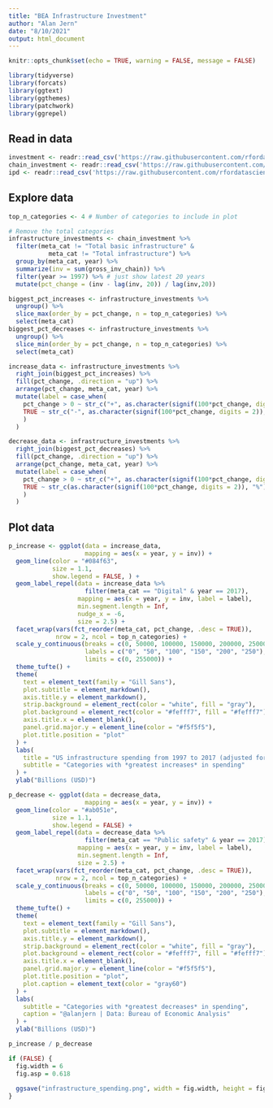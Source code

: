 ```yaml
---
title: "BEA Infrastructure Investment"
author: "Alan Jern"
date: "8/10/2021"
output: html_document
---
```


```r
knitr::opts_chunk$set(echo = TRUE, warning = FALSE, message = FALSE)
```

```r
library(tidyverse)
library(forcats)
library(ggtext)
library(ggthemes)
library(patchwork)
library(ggrepel)
```


## Read in data
```r
investment <- readr::read_csv('https://raw.githubusercontent.com/rfordatascience/tidytuesday/master/data/2021/2021-08-10/investment.csv')
chain_investment <- readr::read_csv('https://raw.githubusercontent.com/rfordatascience/tidytuesday/master/data/2021/2021-08-10/chain_investment.csv')
ipd <- readr::read_csv('https://raw.githubusercontent.com/rfordatascience/tidytuesday/master/data/2021/2021-08-10/ipd.csv')

```

## Explore data
```r

top_n_categories <- 4 # Number of categories to include in plot

# Remove the total categories
infrastructure_investments <- chain_investment %>%
  filter(meta_cat != "Total basic infrastructure" &
           meta_cat != "Total infrastructure") %>%
  group_by(meta_cat, year) %>% 
  summarize(inv = sum(gross_inv_chain)) %>%
  filter(year >= 1997) %>% # just show latest 20 years
  mutate(pct_change = (inv - lag(inv, 20)) / lag(inv,20))

biggest_pct_increases <- infrastructure_investments %>%
  ungroup() %>%
  slice_max(order_by = pct_change, n = top_n_categories) %>%
  select(meta_cat)
biggest_pct_decreases <- infrastructure_investments %>%
  ungroup() %>%
  slice_min(order_by = pct_change, n = top_n_categories) %>%
  select(meta_cat)

increase_data <- infrastructure_investments %>% 
  right_join(biggest_pct_increases) %>%
  fill(pct_change, .direction = "up") %>%
  arrange(pct_change, meta_cat, year) %>%
  mutate(label = case_when(
    pct_change > 0 ~ str_c("+", as.character(signif(100*pct_change, digits = 2)), "%"),
    TRUE ~ str_c("-", as.character(signif(100*pct_change, digits = 2)), "%")
    )
  )

decrease_data <- infrastructure_investments %>% 
  right_join(biggest_pct_decreases) %>%
  fill(pct_change, .direction = "up") %>%
  arrange(pct_change, meta_cat, year) %>%
  mutate(label = case_when(
    pct_change > 0 ~ str_c("+", as.character(signif(100*pct_change, digits = 2)), "%"),
    TRUE ~ str_c(as.character(signif(100*pct_change, digits = 2)), "%")
    )
  )

```

## Plot data
```r

p_increase <- ggplot(data = increase_data,
                     mapping = aes(x = year, y = inv)) +
  geom_line(color = "#084f63",
            size = 1.1,
            show.legend = FALSE, ) +
  geom_label_repel(data = increase_data %>%
                     filter(meta_cat == "Digital" & year == 2017),
                   mapping = aes(x = year, y = inv, label = label),
                   min.segment.length = Inf,
                   nudge_x = -6,
                   size = 2.5) +
  facet_wrap(vars(fct_reorder(meta_cat, pct_change, .desc = TRUE)), 
             nrow = 2, ncol = top_n_categories) +
  scale_y_continuous(breaks = c(0, 50000, 100000, 150000, 200000, 250000), 
                     labels = c("0", "50", "100", "150", "200", "250"),
                     limits = c(0, 255000)) +
  theme_tufte() +
  theme(
    text = element_text(family = "Gill Sans"),
    plot.subtitle = element_markdown(),
    axis.title.y = element_markdown(),
    strip.background = element_rect(color = "white", fill = "gray"),
    plot.background = element_rect(color = "#fefff7", fill = "#fefff7"),
    axis.title.x = element_blank(),
    panel.grid.major.y = element_line(color = "#f5f5f5"),
    plot.title.position = "plot"
  ) +
  labs(
    title = "US infrastructure spending from 1997 to 2017 (adjusted for inflation)",
    subtitle = "Categories with *greatest increases* in spending"
  ) +
  ylab("Billions (USD)")

p_decrease <- ggplot(data = decrease_data,
                     mapping = aes(x = year, y = inv)) +
  geom_line(color = "#ab051e",
            size = 1.1,
            show.legend = FALSE) +
  geom_label_repel(data = decrease_data %>%
                     filter(meta_cat == "Public safety" & year == 2017),
                   mapping = aes(x = year, y = inv, label = label),
                   min.segment.length = Inf,
                   size = 2.5) +
  facet_wrap(vars(fct_reorder(meta_cat, pct_change, .desc = TRUE)), 
             nrow = 2, ncol = top_n_categories) +
  scale_y_continuous(breaks = c(0, 50000, 100000, 150000, 200000, 250000), 
                     labels = c("0", "50", "100", "150", "200", "250"),
                     limits = c(0, 255000)) +
  theme_tufte() +
  theme(
    text = element_text(family = "Gill Sans"),
    plot.subtitle = element_markdown(),
    axis.title.y = element_markdown(),
    strip.background = element_rect(color = "white", fill = "gray"),
    plot.background = element_rect(color = "#fefff7", fill = "#fefff7"),
    axis.title.x = element_blank(),
    panel.grid.major.y = element_line(color = "#f5f5f5"),
    plot.title.position = "plot",
    plot.caption = element_text(color = "gray60")
  ) +
  labs(
    subtitle = "Categories with *greatest decreases* in spending",
    caption = "@alanjern | Data: Bureau of Economic Analysis"
  ) +
  ylab("Billions (USD)")

p_increase / p_decrease

```
```r
if (FALSE) {
  fig.width = 6
  fig.asp = 0.618
  
  ggsave("infrastructure_spending.png", width = fig.width, height = fig.width*fig.asp, units = "in")
}
```


